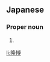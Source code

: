 ==Japanese==
{{ja-kanjitab|たか|ひろ|yomi=k}}

===Proper noun===
{{ja-pos|proper|たかひろ}}

# {{given name|male|lang=ja|sort=たかひろ}}

[[li:隆博]]